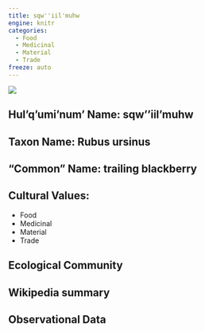 ```yaml
---
title: sqw''iil'muhw
engine: knitr
categories:
  - Food
  - Medicinal
  - Material
  - Trade
freeze: auto
---
```

![](https://inaturalist-open-data.s3.amazonaws.com/photos/124445245/medium.jpg)

## **Hul'q'umi'num' Name**: sqw''iil'muhw
## **Taxon Name**: Rubus ursinus
## **"Common" Name**: trailing blackberry
## **Cultural Values**:

  - Food
  - Medicinal
  - Material
  - Trade

## **Ecological Community**
## **Wikipedia summary**
## **Observational Data**
